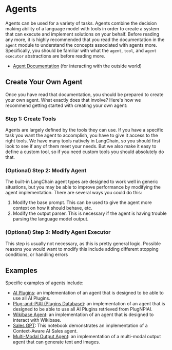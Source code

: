 # Agents

Agents can be used for a variety of tasks.
Agents combine the decision making ability of a language model with tools in order to create a system
that can execute and implement solutions on your behalf. Before reading any more, it is highly
recommended that you read the documentation in the `agent` module to understand the concepts associated with agents more.
Specifically, you should be familiar with what the `agent`, `tool`, and `agent executor` abstractions are before reading more.

- [Agent Documentation](../modules/agents.html) (for interacting with the outside world)

## Create Your Own Agent

Once you have read that documentation, you should be prepared to create your own agent. 
What exactly does that involve?
Here's how we recommend getting started with creating your own agent:

### Step 1: Create Tools

Agents are largely defined by the tools they can use.
If you have a specific task you want the agent to accomplish, you have to give it access to the right tools.
We have many tools natively in LangChain, so you should first look to see if any of them meet your needs.
But we also make it easy to define a custom tool, so if you need custom tools you should absolutely do that.

### (Optional) Step 2: Modify Agent

The built-in LangChain agent types are designed to work well in generic situations,
but you may be able to improve performance by modifying the agent implementation.
There are several ways you could do this:

1. Modify the base prompt. This can be used to give the agent more context on how it should behave, etc.
2. Modify the output parser. This is necessary if the agent is having trouble parsing the language model output.

### (Optional) Step 3: Modify Agent Executor

This step is usually not necessary, as this is pretty general logic.
Possible reasons you would want to modify this include adding different stopping conditions, or handling errors

## Examples

Specific examples of agents include:

- [AI Plugins](agents/custom_agent_with_plugin_retrieval.html): an implementation of an agent that is designed to be able to use all AI Plugins.
- [Plug-and-PlAI (Plugins Database)](agents/custom_agent_with_plugin_retrieval_using_plugnplai.html): an implementation of an agent that is designed to be able to use all AI Plugins retrieved from PlugNPlAI.
- [Wikibase Agent](agents/wikibase_agent.html): an implementation of an agent that is designed to interact with Wikibase.
- [Sales GPT](agents/sales_agent_with_context.html): This notebook demonstrates an implementation of a Context-Aware AI Sales agent.
- [Multi-Modal Output Agent](agents/multi_modal_output_agent.html): an implementation of a multi-modal output agent that can generate text and images.
